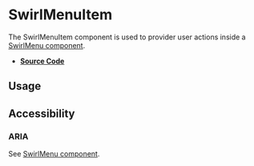 
<Meta title="Components/SwirlMenuItem" />

# SwirlMenuItem

The SwirlMenuItem component is used to provider user actions inside a
[SwirlMenu component](?path=/docs/components-swirlmenu--swirl-menu).

- **[Source Code](https://github.com/flip-corp/swirl/tree/main/packages/swirl-components/src/components/swirl-menu-item)**

## Usage

<Canvas withSource="open">
  <Story id="components-swirlmenuitem--swirl-menu-item" />
</Canvas>

<ArgsTable story="." />

## Accessibility

### ARIA

See [SwirlMenu component](?path=/docs/components-swirlmenu--swirl-menu).
